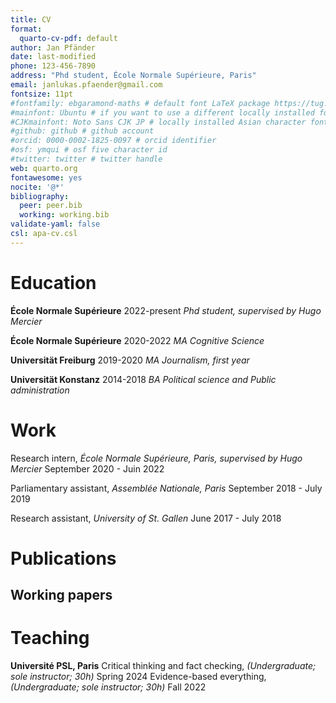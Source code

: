 ```yaml
---
title: CV
format:
  quarto-cv-pdf: default
author: Jan Pfänder
date: last-modified
phone: 123-456-7890
address: "Phd student, École Normale Supérieure, Paris"
email: janlukas.pfaender@gmail.com
fontsize: 11pt
#fontfamily: ebgaramond-maths # default font LaTeX package https://tug.org/FontCatalogue/about.html
#mainfont: Ubuntu # if you want to use a different locally installed font
#CJKmainfont: Noto Sans CJK JP # locally installed Asian character font, must use with xelatex
#github: github # github account
#orcid: 0000-0002-1825-0097 # orcid identifier
#osf: ymqui # osf five character id
#twitter: twitter # twitter handle
web: quarto.org
fontawesome: yes
nocite: '@*'
bibliography: 
  peer: peer.bib
  working: working.bib
validate-yaml: false
csl: apa-cv.csl
---
```


# Education

**École Normale Supérieure** \hfill 2022-present 
\newline _Phd student, supervised by Hugo Mercier_

**École Normale Supérieure** \hfill 2020-2022 
\newline _MA Cognitive Science_

**Universität Freiburg** \hfill 2019-2020 
\newline _MA Journalism, first year_

**Universität Konstanz** \hfill 2014-2018 
\newline _BA Political science and Public administration_

# Work

Research intern, *École Normale Supérieure, Paris, supervised by Hugo Mercier* \hfill September 2020 - Juin 2022

Parliamentary assistant, *Assemblée Nationale, Paris* \hfill September 2018 - July 2019

Research assistant, *University of St. Gallen* \hfill June 2017 - July 2018

# Publications

## Working papers

::: {#refs-working}
:::

# Teaching

**Université PSL, Paris** \newline Critical thinking and fact checking, *(Undergraduate; sole instructor; 30h)* \hfill Spring 2024 \newline Evidence-based everything, *(Undergraduate; sole instructor; 30h)* \hfill Fall 2022
